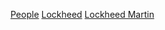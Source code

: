 {{cat more|洛克希德事件}}
[[Category:洛克希德事件|People]]
[[Category:事件相關人物|Lockheed]]
[[Category:賄賂相關人物|Lockheed Martin]]